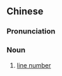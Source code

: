 {{also|行号}}
==Chinese==
{{zh-forms|s=行号}}

===Pronunciation===
{{zh-pron
|m=hánghào
|c=hong4 hou6
|cat=n
}}

===Noun===
{{zh-noun}}

# [[line number]] {{gloss|number of a line in a text file}}

{{zh-cat|Computing}}